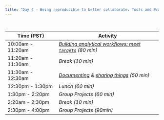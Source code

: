 ```yaml
---
title: "Day 4 - Being reproducible to better collaborate: Tools and Practices"
---
```


<br>


| **Time (PST)**    | **Activity**                        |
|-------------------|-------------------------------------|
| 10:00am - 11:20am | *[Building analytical workflows: meet `targets`](day4-analytical_workflows.html){target="_blank"} (80 min)*  |
| 11:20am - 11:30am | *Break (10 min)*                    |
| 11:30am - 12:30am | *[Documenting](day4-documenting.html){target="_blank"} & [sharing things](day4-sharing_things.html){target="_blank"} (50 min)* |
| 12:30pm - 1:30pm  | *Lunch (60 min)*                    |
| 1:30pm - 2:20pm   | *Group Projects (60 min)*           |
| 2:20am - 2:30pm   | *Break (10 min)*                    |
| 2:30pm - 4:00pm   | *Group Projects (90min)*            |
 



